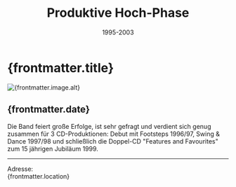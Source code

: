 ﻿---
draft: false
history: true
layout: ../../layouts/BlogLayout.astro
publishedDate: 1995-01-01
date: 1995-2003
uhrzeit: 
title: Produktive Hoch-Phase
description: CD-Produktionen und viele Auftritte
location: 
keywords: 
link: 
linktext: 
image:
  src: /images/blog/images/ical.png
  alt: mmt
---

#  {frontmatter.title}

<div id="toc">
    <Image
      src={frontmatter.image.src}
      width={1000}
      height="auto"
      quality={95}
      format = "webp"
      class = "rounded-xl"
      alt={frontmatter.image.alt}
    />
</div>

## {frontmatter.date}

Die Band feiert große Erfolge, ist sehr gefragt und verdient sich genug zusammen für 3 CD-Produktionen: Debut mit Footsteps 1996/97, Swing & Dance 1997/98 und schließlich die Doppel-CD "Features and Favourites" zum 15 jährigen Jubiläum 1999.

---


Adresse: <br /> {frontmatter.location}
<br />
